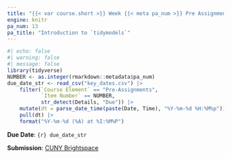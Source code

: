 ```yaml
---
title: "{{< var course.short >}} Week {{< meta pa_num >}} Pre Assignment: {{< meta pa_title >}}"
engine: knitr
pa_num: 13
pa_title: "Introduction to `tidymodels`"
---
```


```r
#| echo: false
#| warning: false
#| message: false
library(tidyverse)
NUMBER <- as.integer(rmarkdown::metadata$pa_num)
due_date_str <- read_csv("key_dates.csv") |> 
    filter(`Course Element` == "Pre-Assignments", 
           `Item Number` == NUMBER, 
           str_detect(Details, "Due")) |> 
    mutate(dt = parse_date_time(paste(Date, Time), "%Y-%m-%d %H:%M%p")) |>
    pull(dt) |>
    format("%Y-%m-%d (%A) at %I:%M%P")
```

**Due Date**: `{r} due_date_str`

**Submission**: [CUNY Brightspace](https://brightspace.cuny.edu/)
